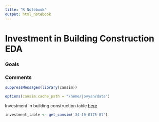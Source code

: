 ```yaml
---
title: "R Notebook"
output: html_notebook
---
```


# Investment in Building Construction EDA

### Goals

### Comments


```r
suppressMessages(library(cansim))
```
```r
options(cansim.cache_path = "/home/jovyan/data")
```

Investment in building construction table [here](https://www150.statcan.gc.ca/t1/tbl1/en/tv.action?pid=3410017501&pickMembers%5B0%5D=4.1&cubeTimeFrame.startMonth=04&cubeTimeFrame.startYear=2010&cubeTimeFrame.endMonth=08&cubeTimeFrame.endYear=2020&referencePeriods=20100401%2C20200801)

```r
investment_table <- get_cansim('34-10-0175-01')
```



